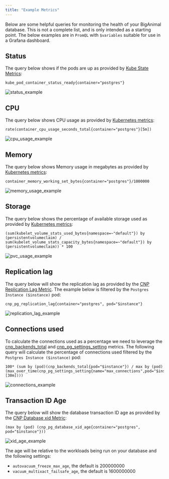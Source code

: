 ```yaml
---
title: "Example Metrics"
---
```


Below are some helpful queries for monitoring the health of your BigAnimal database. This is not a complete list, and is only intended as a starting point.
The below examples are in `PromQL` with `$variables` suitable for use in a Grafana dashboard.

## Status

The query below shows if the pods are up as provided by [Kube State Metrics](https://github.com/kubernetes/kube-state-metrics/blob/master/docs/pod-metrics.md):

``` PromQL
kube_pod_container_status_ready{container="postgres"}
```

![status_example](images/status_example.png)

## CPU

The query below shows CPU usage as provided by [Kubernetes metrics](https://kubernetes.io/docs/reference/instrumentation/metrics/):

``` PromQL
rate(container_cpu_usage_seconds_total{container="postgres"}[5m])
```

![cpu_usage_example](images/cpu_usage_example.png)

## Memory

The query below shows Memory usage in megabytes as provided by [Kubernetes metrics](https://kubernetes.io/docs/concepts/cluster-administration/system-metrics/):

``` PromQL
container_memory_working_set_bytes{container="postgres"}/1000000
```

![memory_usage_example](images/memory_usage_example.png)

## Storage

The query below shows the percentage of available storage used as provided by [Kubernetes metrics](https://kubernetes.io/docs/reference/instrumentation/metrics/):

``` PromQL
(sum(kubelet_volume_stats_used_bytes{namespace=~"default"}) by (persistentvolumeclaim) / sum(kubelet_volume_stats_capacity_bytes{namespace=~"default"}) by (persistentvolumeclaim)) * 100
```

![pvc_usage_example](images/pvc_usage_example.png)

## Replication lag

The query below will show the replication lag as provided by the [CNP Replication Lag Metric](/biganimal/latest/using_cluster/05_monitoring_and_logging/metrics/#cnp_pg_replication). The example below is filtered by the `Postgres Instance ($instance)` pod:

``` PromQL
cnp_pg_replication_lag{container="postgres", pod="$instance"}
```

![replication_lag_example](images/replication_lag_example.png)

## Connections used

To calculate the connections used as a percentage we need to leverage the [cnp_backends_total](/biganimal/latest/using_cluster/05_monitoring_and_logging/metrics/#cnp_backends) and [cnp_pg_settings_setting](/biganimal/latest/using_cluster/05_monitoring_and_logging/metrics/#cnp_pg_settings) metrics. The following query will calculate the percentage of connections used filtered by the `Postgres Instance ($instance)` pod:

``` PromQL
100* (sum by (pod)(cnp_backends_total{pod="$instance"}) / max by (pod)(max_over_time(cnp_pg_settings_setting{name="max_connections",pod="$instance"}[30m])))
```

![connections_example](images/connections_example.png)

## Transaction ID Age

The query below will show the database transaction ID age as provided by the [CNP Database xid Metric](/biganimal/latest/using_cluster/05_monitoring_and_logging/metrics/#cnp_pg_database):

``` PromQL
(max by (pod) (cnp_pg_database_xid_age{container="postgres", pod="$instance"}))
```

![xid_age_example](images/xid_age_example.png)

The age will be relative to the workloads being run on your database and the following settings:

* `autovacuum_freeze_max_age`, the default is 200000000
* `vacuum_multixact_failsafe_age`, the default is 1600000000
